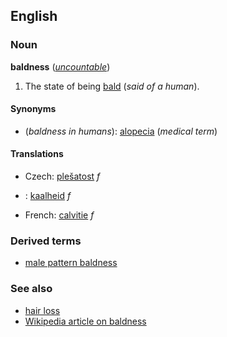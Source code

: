 ==English==
===Noun===
'''baldness''' (''[[uncountable]]'')

#The state of being [[bald]] (''said of a human'').

====Synonyms====
*(''baldness in humans''): [[alopecia]] (''medical term'')

====Translations====

*Czech: [[plešatost]] ''f''
*{{nl}}: [[kaalheid]] ''f''
*French: [[calvitie]] ''f''

===Derived terms===
*[[male pattern baldness]]

===See also===
*[[hair loss]]
*[[w:baldness|Wikipedia article on baldness]]
